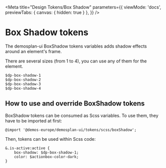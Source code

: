 
<Meta
  title="Design Tokens/Box Shadow"
  parameters={{
    viewMode: 'docs',
    previewTabs: {
      canvas: {
        hidden: true
      }
    },
  }} />

<!--
  - https://developer.mozilla.org/de/docs/Web/CSS/box-shadow
  - https://material.io/design/environment/elevation.html
-->

# Box Shadow tokens

The demosplan-ui BoxShadow tokens variables adds shadow effects around an element's frame.

There are several sizes (from 1 to 4), you can use any of them for the element.

```
$dp-box-shadow-1
$dp-box-shadow-2
$dp-box-shadow-3
$dp-box-shadow-4
```


## How to use and override BoxShadow tokens

BoxShadow tokens can be consumed as Scss variables. To use them, they have to be imported at first:

```
@import '@demos-europe/demosplan-ui/tokens/scss/boxShadow';
```

Then, tokens can be used within Scss code:

```
&.is-active:active {
    box-shadow: $dp-box-shadow-1;
    color: $actionbox-color-dark;
}
```
